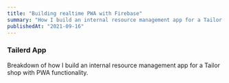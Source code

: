 ```yaml
---
title: "Building realtime PWA with Firebase"
summary: "How I build an internal resource management app for a Tailor shop with PWA functionality"
publishedAt: "2021-09-16"
---
```


### Tailerd App

Breakdown of how I build an internal resource management app for a Tailor shop with PWA functionality.
